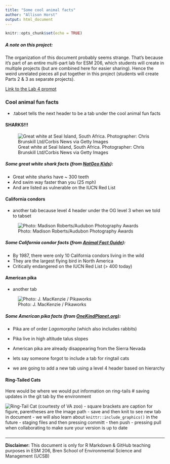 ```yaml
---
title: "Some cool animal facts"
author: "Allison Horst"
output: html_document
---
```


```r
knitr::opts_chunk$set(echo = TRUE)
```

##### A note on this project:

The organization of this document probably seems strange. That's because it's part of an entire multi-part lab for ESM 206, which students will create in multiple projects (but are combined here for easier sharing). Hence the weird unrelated pieces all put together in this project (students will create Parts 2 & 3 as separate projects).

[Link to the Lab 4 prompt](https://docs.google.com/document/d/1KX6_bKA8BOO0NdsUviVi0HCT-q9iTCtTYsS1dGNQJfU/edit?usp=sharing)

### Cool animal fun facts {.tabset .tabset-fade} 
- .tabset tells the next header to be a tab under the cool animal fun facts

#### SHARKS!!!

![Great white at Seal Island, South Africa. Photographer: Chris Brunskill Ltd/Corbis News via Getty Images](img/great_white.jpg)

##### Some great white shark facts (from [NatGeo Kids](https://www.natgeokids.com/uk/discover/animals/sea-life/great-white-sharks/)):

- Great white sharks have ~ 300 teeth
- And swim way faster than you (25 mph)
- And are listed as vulnerable on the IUCN Red List

#### California condors 
- another tab because level 4 header under the OG level 3 when we told to tabset

![Photo: Madison Roberts/Audubon Photography Awards](img/condor.jpg)

##### Some California condor facts (from [Animal Fact Guide](https://animalfactguide.com/animal-facts/california-condor/)):

- By 1987, there were only 10 California condors living in the wild
- They are the largest flying bird in North America
- Critically endangered on the IUCN Red List (> 400 today)

#### American pika 
- another tab

![Photo: J. MacKenzie / Pikaworks](img/pika.jpg)

##### Some American pika facts (from [OneKindPlanet.org](https://onekindplanet.org/animal/pika-american/)):

- Pika are of order *Lagomorpha* (which also includes rabbits)
- Pika live in high altitude talus slopes
- American pika are already disappearing from the Sierra Nevada

- lets say someone forgot to include a tab for ringtail cats
- we are going to add a new tab using a level 4 header based on hierarchy

#### Ring-Tailed Cats

Here would be where we would put information on ring-tails # saving updates in the git tab by the environment

![Ring-Tail Cat (courtesty of VA zoo)](img/ringtail_cat.jpg) - square brackets are caption for figure, parentheses are the image path - save and then knit to see new tab in document
- we will also learn about `knittr::include_graphics()` in the future
- staging files and then pressing committ - then push
- pressing pull when collaborating to make sure your version is up to date

###

----------
**Disclaimer:** This document is only for R Markdown & GitHub teaching purposes in ESM 206, Bren School of Environmental Science and Management (UCSB) 
